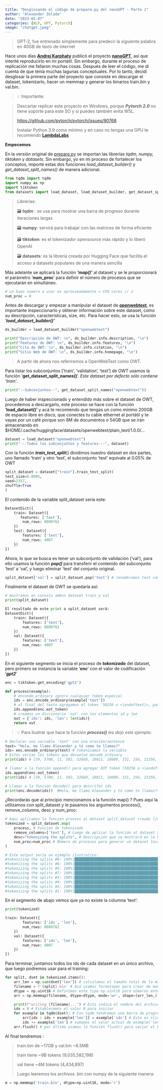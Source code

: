 ```yaml
---
title: "Desglosando el código de prepare.py del nanoGPT - Parte 1"
author: "Alexander Zelada"
date: "2023-01-07"
categories: [NLP, GPT, Pytorch]
image: "chatgpt.jpeg"
---
```

>GPT-2, fue entrenado simplemente para predecir la siguiente palabra en 40GB de texto de internet

Hace unos días **[Andrej Karphaty](https://karpathy.ai/)** publicó el proyecto [**nanoGPT**](https://github.com/karpathy/nanoGPT), así que intenté reproducirlo en mi portátil. Sin embargo, durante el proceso de replicación me fallaron muchas cosas. Después de leer el código, me di cuenta de que tenía muchas lagunas conceptuales. Por lo tanto, decidí desglosar la primera parte del proyecto que consiste en descargar el dataset, tokenizarlo, hacer un memmap y generar los binarios train.bin y val.bin.

> 💡 Importante:


> Descartar replicar este proyecto en Windows, porque ***Pytorch 2.0*** no tiene soporte para este SO y si puedes también evita WSL.
> 
> 
> [https://github.com/pytorch/pytorch/issues/90768](https://github.com/pytorch/pytorch/issues/90768)
> 
> Instalar Python 3.9 como mínimo y en caso no tengas una GPU te recomiendo [**LambdaLabs**](https://lambdalabs.com/)
> 

**Empecemos**

En la versión original de [prepare.py](http://prepare.py) se importan las librerías *tqdm, numpy, tiktoken* y *datasets*. Sin embargo, yo en mi proceso de fortalecer los conceptos, importé estas dos funciones  *load_dataset_builder()* y *get_dataset_split_names()* de manera adicional.

```python
from tqdm import tqdm
import numpy as np
import tiktoken
from datasets import load_dataset, load_dataset_builder, get_dataset_split_names
```

> Librerías:
> 
>
> 🗃️ **tqdm** :  se usa para mostrar una barra de progreso durante iteraciones largas
> 
> 🗃️ **numpy**: servirá para trabajar con las matrices de forma eficiente
> 
> 🗃️ **tiktoken**: es el tokenizador opensource más rápido y lo liberó OpenAI
> 
> 🗃️ **datasets**: es la librería creada por Hugging Face que facilita el acceso a datasets populares de una manera sencilla
> 

Más adelante se aplicará la función ***‘map()’*** al dataset y se le proporcionará el parámetro ‘**num_proc**’ para definir el número de procesos que se ejecutarán en simultáneo.

```python
# un buen numero a usar es aproximadamente = CPU cores // 2
num_proc = 8
```

Antes de descargar y empezar a manipular el dataset de **[openwebtext](https://huggingface.co/datasets/openwebtext)**, es importante inspeccionarlo y obtener información sobre este dataset, como su descripción, características, size, etc. Para hacer esto, se usa la función ‘***load_dataset_builder()’***

```python
ds_builder = load_dataset_builder("openwebtext")

print("Descripción de OWT: \n", ds_builder.info.description, "\n")
print("Features de OWT: \n", ds_builder.info.features, "\n")
print("Cita de OWT: \n", ds_builder.info.citation, "\n")
print("Sitio Web de OWT: \n", ds_builder.info.homepage, "\n")
```

> A partir de ahora nos referiremos a OpenWebText como OWT.
> 

 

Para listar los subconjuntos [’train’, ‘validation’, ‘test’] de OWT usamos la función ‘**get_dataset_split_names()**’. *Este dataset por defecto sólo contiene ‘train’*.

```python
print("--Subconjuntos--", get_dataset_split_names("openwebtext"))
```

Luego de haber inspeccionado y entendido más sobre el dataset de OWT, procedemos a descargarlo, este proceso se hace con la función ‘**load_dataset()’** y acá te recomiendo que tengas un como mínimo 200GB de espacio libre en disco, que conectes tu cable ethernet al portátil y te vayas por un café porque son 8M de documentos o 54GB que se irán almacenando en $HOME/.cache/huggingface/datasets/openwebtext/plain_text/1.0.0/…

```python
dataset = load_dataset("openwebtext")
print("---Todos los subconjuntos y features---", dataset)
```

Con la función ***train_test_split***() dividimos nuestro dataset en dos partes, uno llamado ‘train’ y otro ‘test’, el subconjunto ‘test’ equivale al 0.05% de OWT

```python
split_dataset = dataset["train"].train_test_split(
test_size=0.0005,
seed=2357,
shuffle=True
)
```

El contenido de la variable split_dataset sería este:

```python
DatasetDict({
    train: Dataset({
       features: ['text'],
        num_rows: 8009762
    })
    test: Dataset({
        features: ['text'],
        num_rows: 4007
    })
})
```

Ahora, lo que se busca es tener un subconjunto de validación (’val’), para ello usamos la función ***pop()*** para transferir el contenido del subconjunto ‘test’ a ‘val’, y luego eliminar ‘test’ del conjunto original.

```python
split_dataset['val'] = split_dataset.pop('test') # renombramos test como val
```

Finalmente el dataset de OWT se quedaría así:

```python
# mostramos en consola ambos dataset train y val
print(split_dataset)

El resultado de este print a split_dataset será: 
DatasetDict({
    train: Dataset({
        features: ['text'],
        num_rows: 8009762
    })
    val: Dataset({
        features: ['text'],
        num_rows: 4007
    })
})
```

En el siguiente segmento se inicia el proceso de ***tokenizado*** del dataset, pero primero se instancia la variable ‘***enc***’ con el valor de codificación ‘***gpt2***’

```python
enc = tiktoken.get_encoding('gpt2')

def process(example):
    # enconde_ordinary ignora cualquier token especial
    ids = enc.encode_ordinary(example['text']) 
    # al final del texto agregamos el token '50256 o <|endoftext|>, para gpt2 bpe
    ids.append(enc.eot_token)
    # creamos un diccionario 'out' con los elementos id y len
    out = {'ids': ids, 'len': len(ids)} 
    return out
```

> 💡 Para ilustrar que hace la función ***process()** les dejo este ejemplo:*

```python
# Declarar una variable 'text' con una oración/sentence
text= "Hola, me llamo Alexander y tú como te llamas?"
ids= enc.encode_ordinary(text) # tokenizamos la variable
# Estos serían los tokens que devuelve encode_ordinary
print(ids) # [39, 5708, 11, 502, 32660, 18811, 10009, 331, 256, 21356, 401, 78, 573, 32660, 17485, 30]

# llamar a la función append() para agregar EOT token (50256 o <|endoftext|>)
ids.append(enc.eot_token)
print(ids) # [39, 5708, 11, 502, 32660, 18811, 10009, 331, 256, 21356, 401, 78, 573, 32660, 17485, 30, **50256**]

# Llamar a la función decode() para descrifar ids
print(enc.decode(ids))  #Hola, me llamo Alexander y tú como te llamas?<|endoftext|>

```

¿Recordarás que al principio mencionamos a la función map() ? Pues aquí la utilizamos con split_dataset y le pasamos los argumentos process(), remove_columns, desc y num_proc:

```python
# Aqui aplicamos la funcion process al dataset split_dataset creado lineas arriba
tokenized = split_dataset.map(
    process, # Funcion de tokenizado
    remove_columns=['text'], # Luego de aplicar la función al dataset se elimina la columna text
    desc="tokenizing the splits", # Descripción que se mostrará en la barra de progreso
    num_proc=num_proc # Número de procesos para generar un dataset local
)

# Este output sería un ejemplo ilustrativo:
#tokenizing the splits #0: 100%|█████████████████████████████████████████████████████████████████████████████| 501/501 [00:01<00:00, 392.79ex/s]
#tokenizing the splits #6: 100%|█████████████████████████████████████████████████████████████████████████████| 501/501 [00:01<00:00, 386.31ex/s]
#tokenizing the splits #5: 100%|█████████████████████████████████████████████████████████████████████████████| 501/501 [00:01<00:00, 377.24ex/s]
#tokenizing the splits #7: 100%|█████████████████████████████████████████████████████████████████████████████| 500/500 [00:01<00:00, 372.65ex/s]
#tokenizing the splits #3: 100%|█████████████████████████████████████████████████████████████████████████████| 501/501 [00:01<00:00, 376.59ex/s]
#tokenizing the splits #4: 100%|█████████████████████████████████████████████████████████████████████████████| 501/501 [00:01<00:00, 364.67ex/s]
#tokenizing the splits #2: 100%|█████████████████████████████████████████████████████████████████████████████| 501/501 [00:01<00:00, 362.56ex/s]
#tokenizing the splits #1: 100%|█████████████████████████████████████████████████████████████████████████████| 501/501 [00:01<00:00, 360.43ex/s]
```

En el segmento de abajo vemos que ya no existe la columna ‘text’:

```python
print(tokenized)

train: Dataset({
        features: ['ids', 'len'],
        num_rows: 8009762
    })
    val: Dataset({
        features: ['ids', 'len'],
        num_rows: 4007
    })
})
```

Para terminar,  juntamos todos los ids de cada dataset en un único archivo, que luego podremos usar para el training:

```python
for split, dset in tokenized.items():
    arr_len = np.sum(dset['len']) # calculamos el tamaño total de la matriz
    filename = f'{split}.bin' # Acá usamos formatspec para crear de manera dinámica un archivo train.bin y val.bin
    dtype = np.uint16 # Definimos este tipo np.uint16 para números enteros sin signo en el rango de 0 a 65535 (2^16 - 1) y como el valor máximo del token EOT es 50256 y es < 2^16 - 1 
    arr = np.memmap(filename, dtype=dtype, mode='w+', shape=(arr_len,)) # En la variable arr es del tipo memoria mapeada, esto es util porque se trabaja con archivos grandes 

    print(f"writing {filename}...") # Esto indica el nombre del archivo en el que se está escribiendo la matriz por ejemplo train.bin o val.bin
    idx = 0 # Establecemos el valor 0 para iniciar
    for example in tqdm(dset): # Con tqdm tendremos una barra de progreso según vayamos iterando sobre cada elemento de dset
        arr[idx : idx + example['len']] = example['ids'] # Esto es slicing para asignar los valores de example['ids'] a una sección de la matriz 'arr'
        idx += example['len'] # sumamos el valor actual de example['len']
    arr.flush() # por último usamos la función flush() para vaciar el buffer, es decir escribiremos físicamente todos los datos en el disco duro.
```

Al final tendremos :

> train.bin de ~17GB y val.bin ~8.5MB
>
> train tiene ~9B tokens (9,035,582,198)
>
> val tiene ~4M tokens (4,434,897)
>
>Luego leeremos los archivos .bin con numpy de la siguiente manera:
```python
m = np.memmap('train.bin', dtype=np.uint16, mode='r')
```
